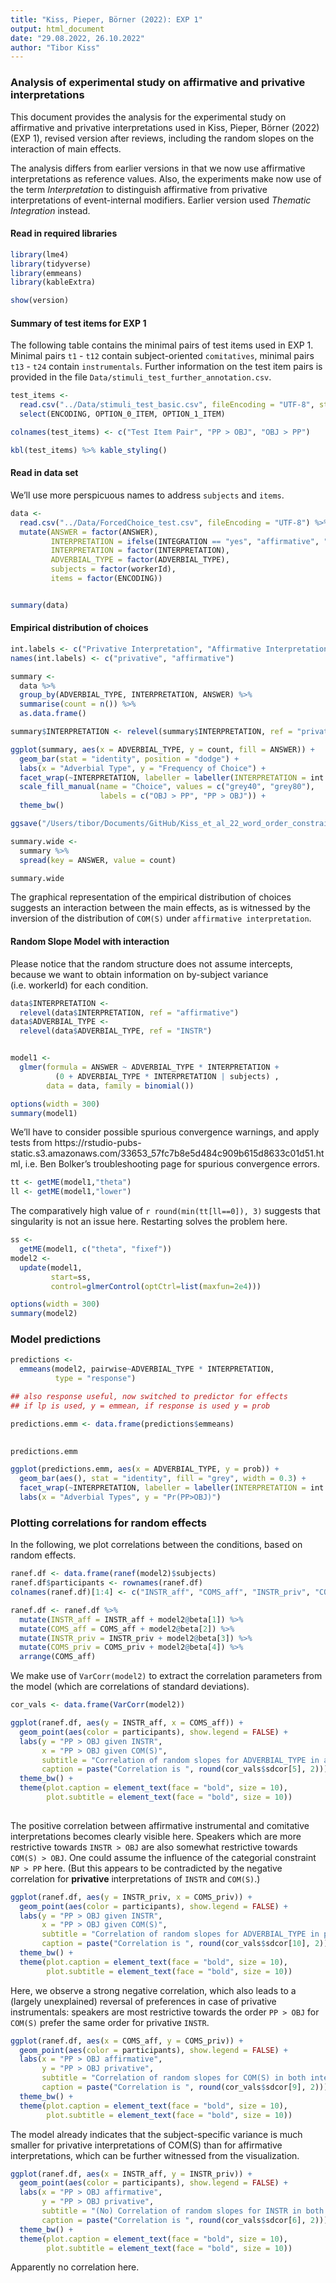 ```yaml
---
title: "Kiss, Pieper, Börner (2022): EXP 1"
output: html_document
date: "29.08.2022, 26.10.2022"
author: "Tibor Kiss"
---
```


### Analysis of experimental study on affirmative and privative interpretations

This document provides the analysis for the experimental study on affirmative and privative interpretations used in Kiss, Pieper, Börner (2022) (EXP 1), revised version after reviews, including the random slopes on the interaction of main effects.

The analysis differs from earlier versions in that we now use affirmative interpretations as reference values. Also, the experiments make now use of the term _Interpretation_ to distinguish affirmative from privative interpretations of event-internal modifiers. Earlier version used _Thematic Integration_ instead.

#### Read in required libraries

```r
library(lme4)
library(tidyverse)
library(emmeans)
library(kableExtra)

show(version)
```

#### Summary of test items for EXP 1

The following table contains the minimal pairs of test items used in EXP 1. Minimal pairs `t1` - `t12` contain subject-oriented `comitatives`,  minimal pairs `t13` - `t24` contain `instrumentals`. Further information on the test item pairs is provided in the file `Data/stimuli_test_further_annotation.csv`.   

```r
test_items <- 
  read.csv("../Data/stimuli_test_basic.csv", fileEncoding = "UTF-8", stringsAsFactors = TRUE) %>%
  select(ENCODING, OPTION_0_ITEM, OPTION_1_ITEM)

colnames(test_items) <- c("Test Item Pair", "PP > OBJ", "OBJ > PP")

kbl(test_items) %>% kable_styling()

```

#### Read in data set

We'll use more perspicuous names to address `subjects` and `items`.

```r

data <-
  read.csv("../Data/ForcedChoice_test.csv", fileEncoding = "UTF-8") %>%
  mutate(ANSWER = factor(ANSWER),
         INTERPRETATION = ifelse(INTEGRATION == "yes", "affirmative", "privative"),
         INTERPRETATION = factor(INTERPRETATION),
         ADVERBIAL_TYPE = factor(ADVERBIAL_TYPE),
         subjects = factor(workerId),
         items = factor(ENCODING))


summary(data)
```


#### Empirical distribution of choices


```r

int.labels <- c("Privative Interpretation", "Affirmative Interpretation")
names(int.labels) <- c("privative", "affirmative")

summary <- 
  data %>%
  group_by(ADVERBIAL_TYPE, INTERPRETATION, ANSWER) %>%
  summarise(count = n()) %>%
  as.data.frame()

summary$INTERPRETATION <- relevel(summary$INTERPRETATION, ref = "privative")

ggplot(summary, aes(x = ADVERBIAL_TYPE, y = count, fill = ANSWER)) +
  geom_bar(stat = "identity", position = "dodge") +
  labs(x = "Adverbial Type", y = "Frequency of Choice") + 
  facet_wrap(~INTERPRETATION, labeller = labeller(INTERPRETATION = int.labels)) +
  scale_fill_manual(name = "Choice", values = c("grey40", "grey80"),
                    labels = c("OBJ > PP", "PP > OBJ")) +
  theme_bw()

ggsave("/Users/tibor/Documents/GitHub/Kiss_et_al_22_word_order_constraints_on_event_internal_modifiers/emp_dist_exp_1.pdf")

summary.wide <-
  summary %>%
  spread(key = ANSWER, value = count)

summary.wide

```

The graphical representation of the empirical distribution of choices suggests an interaction between the main effects, as is witnessed by the inversion of the distribution of `COM(S)` under `affirmative interpretation`. 

#### Random Slope Model with interaction

Please notice that the random structure does not assume intercepts, because we want to obtain information on by-subject variance (i.e. workerId) for each condition.

```r

data$INTERPRETATION <-
  relevel(data$INTERPRETATION, ref = "affirmative")
data$ADVERBIAL_TYPE <-
  relevel(data$ADVERBIAL_TYPE, ref = "INSTR")


model1 <- 
  glmer(formula = ANSWER ~ ADVERBIAL_TYPE * INTERPRETATION + 
          (0 + ADVERBIAL_TYPE * INTERPRETATION | subjects) , 
        data = data, family = binomial())

options(width = 300)
summary(model1)
```

We'll have to consider possible spurious convergence warnings, and apply tests from https://rstudio-pubs-static.s3.amazonaws.com/33653_57fc7b8e5d484c909b615d8633c01d51.html, i.e. Ben Bolker's troubleshooting page for spurious convergence errors.

```r

tt <- getME(model1,"theta")
ll <- getME(model1,"lower")
```

The comparatively high value of `r round(min(tt[ll==0]), 3)` suggests that singularity is not an issue here. 
Restarting solves the problem here. 

```r
ss <- 
  getME(model1, c("theta", "fixef"))
model2 <- 
  update(model1,
         start=ss,
         control=glmerControl(optCtrl=list(maxfun=2e4)))

options(width = 300)
summary(model2)

```


### Model predictions


```r


predictions <- 
  emmeans(model2, pairwise~ADVERBIAL_TYPE * INTERPRETATION, 
          type = "response") 

## also response useful, now switched to predictor for effects
## if lp is used, y = emmean, if response is used y = prob

predictions.emm <- data.frame(predictions$emmeans)
 

predictions.emm

ggplot(predictions.emm, aes(x = ADVERBIAL_TYPE, y = prob)) + 
  geom_bar(aes(), stat = "identity", fill = "grey", width = 0.3) +
  facet_wrap(~INTERPRETATION, labeller = labeller(INTERPRETATION = int.labels)) +
  labs(x = "Adverbial Types", y = "Pr(PP>OBJ)")
```


### Plotting correlations for random effects

In the following, we plot correlations between the conditions, based on random effects. 

```r

ranef.df <- data.frame(ranef(model2)$subjects)
ranef.df$participants <- rownames(ranef.df)
colnames(ranef.df)[1:4] <- c("INSTR_aff", "COMS_aff", "INSTR_priv", "COMS_priv")

ranef.df <- ranef.df %>%
  mutate(INSTR_aff = INSTR_aff + model2@beta[1]) %>%
  mutate(COMS_aff = COMS_aff + model2@beta[2]) %>%
  mutate(INSTR_priv = INSTR_priv + model2@beta[3]) %>%
  mutate(COMS_priv = COMS_priv + model2@beta[4]) %>%
  arrange(COMS_aff)


```

We make use of `VarCorr(model2)` to extract the correlation parameters from the model (which are correlations of standard deviations). 

```r
cor_vals <- data.frame(VarCorr(model2)) 

ggplot(ranef.df, aes(y = INSTR_aff, x = COMS_aff)) +
  geom_point(aes(color = participants), show.legend = FALSE) +
  labs(y = "PP > OBJ given INSTR", 
       x = "PP > OBJ given COM(S)", 
       subtitle = "Correlation of random slopes for ADVERBIAL_TYPE in affirmative interpretations",
       caption = paste("Correlation is ", round(cor_vals$sdcor[5], 2))) +
  theme_bw() +
  theme(plot.caption = element_text(face = "bold", size = 10),
        plot.subtitle = element_text(face = "bold", size = 10))
  

```

The positive correlation between affirmative instrumental and comitative interpretations becomes clearly visible here. Speakers which are more restrictive towards `INSTR > OBJ` are also somewhat restrictive towards `COM(S) > OBJ`. One could assume the influence of the categorial constraint `NP > PP` here. (But this appears to be contradicted by the negative correlation for **privative** interpretations of `INSTR` and `COM(S)`.)

```r

ggplot(ranef.df, aes(y = INSTR_priv, x = COMS_priv)) +
  geom_point(aes(color = participants), show.legend = FALSE) +
  labs(y = "PP > OBJ given INSTR", 
       x = "PP > OBJ given COM(S)", 
       subtitle = "Correlation of random slopes for ADVERBIAL_TYPE in privative interpretations",
       caption = paste("Correlation is ", round(cor_vals$sdcor[10], 2))) +
  theme_bw() +
  theme(plot.caption = element_text(face = "bold", size = 10),
        plot.subtitle = element_text(face = "bold", size = 10))

```

Here, we observe a strong negative correlation, which also leads to a (largely unexplained) reversal of preferences in case of privative instrumentals: speakers are most restrictive towards the order `PP > OBJ` for `COM(S)` prefer the same order for privative `INSTR`.   


```r
ggplot(ranef.df, aes(x = COMS_aff, y = COMS_priv)) +
  geom_point(aes(color = participants), show.legend = FALSE) +
  labs(x = "PP > OBJ affirmative", 
       y = "PP > OBJ privative", 
       subtitle = "Correlation of random slopes for COM(S) in both interpretations",
       caption = paste("Correlation is ", round(cor_vals$sdcor[9], 2))) +
  theme_bw() +
  theme(plot.caption = element_text(face = "bold", size = 10),
        plot.subtitle = element_text(face = "bold", size = 10))


```

The model already indicates that the subject-specific variance is much smaller for privative interpretations of COM(S) than for affirmative interpretations, which can be further witnessed from the visualization. 

```r
ggplot(ranef.df, aes(x = INSTR_aff, y = INSTR_priv)) +
  geom_point(aes(color = participants), show.legend = FALSE) +
  labs(x = "PP > OBJ affirmative", 
       y = "PP > OBJ privative", 
       subtitle = "(No) Correlation of random slopes for INSTR in both interpretations",
       caption = paste("Correlation is ", round(cor_vals$sdcor[6], 2))) +
  theme_bw() +
  theme(plot.caption = element_text(face = "bold", size = 10),
        plot.subtitle = element_text(face = "bold", size = 10))

```

Apparently no correlation here. 

